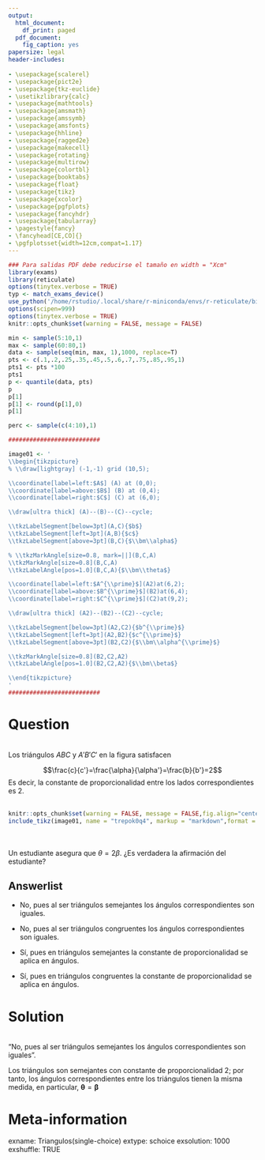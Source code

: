 ```yaml
---
output:
  html_document:
    df_print: paged
  pdf_document:
    fig_caption: yes
papersize: legal
header-includes:
  
- \usepackage{scalerel}
- \usepackage{pict2e}
- \usepackage{tkz-euclide}
- \usetikzlibrary{calc}
- \usepackage{mathtools}
- \usepackage{amsmath}
- \usepackage{amssymb}
- \usepackage{amsfonts}
- \usepackage{hhline}
- \usepackage{ragged2e}
- \usepackage{makecell}
- \usepackage{rotating}
- \usepackage{multirow}
- \usepackage{colortbl}
- \usepackage{booktabs}
- \usepackage{float}
- \usepackage{tikz}
- \usepackage{xcolor}
- \usepackage{pgfplots}
- \usepackage{fancyhdr}
- \usepackage{tabularray}
- \pagestyle{fancy}
- \fancyhead[CE,CO]{}
- \pgfplotsset{width=12cm,compat=1.17}
---
```


```r
### Para salidas PDF debe reducirse el tamaño en width = "Xcm"
library(exams)
library(reticulate)
options(tinytex.verbose = TRUE)
typ <- match_exams_device()
use_python('/home/rstudio/.local/share/r-miniconda/envs/r-reticulate/bin/python', required = TRUE)
options(scipen=999)
options(tinytex.verbose = TRUE)
knitr::opts_chunk$set(warning = FALSE, message = FALSE)

min <- sample(5:10,1)
max <- sample(60:80,1)
data <- sample(seq(min, max, 1),1000, replace=T)
pts <- c(.1,.2,.25,.35,.45,.5,.6,.7,.75,.85,.95,1)
pts1 <- pts *100
pts1
p <- quantile(data, pts)
p
p[1]
p[1] <- round(p[1],0)
p[1]

perc <- sample(c(4:10),1)

##########################

image01 <- '
\\begin{tikzpicture}
% \\draw[lightgray] (-1,-1) grid (10,5);

\\coordinate[label=left:$A$] (A) at (0,0);
\\coordinate[label=above:$B$] (B) at (0,4);
\\coordinate[label=right:$C$] (C) at (6,0);

\\draw[ultra thick] (A)--(B)--(C)--cycle;

\\tkzLabelSegment[below=3pt](A,C){$b$}
\\tkzLabelSegment[left=3pt](A,B){$c$}
\\tkzLabelSegment[above=3pt](B,C){$\\bm\\alpha$}

% \\tkzMarkAngle[size=0.8, mark=||](B,C,A)
\\tkzMarkAngle[size=0.8](B,C,A)
\\tkzLabelAngle[pos=1.0](B,C,A){$\\bm\\theta$}

\\coordinate[label=left:$A^{\\prime}$](A2)at(6,2);
\\coordinate[label=above:$B^{\\prime}$](B2)at(6,4);
\\coordinate[label=right:$C^{\\prime}$](C2)at(9,2);

\\draw[ultra thick] (A2)--(B2)--(C2)--cycle;

\\tkzLabelSegment[below=3pt](A2,C2){$b^{\\prime}$}
\\tkzLabelSegment[left=3pt](A2,B2){$c^{\\prime}$}
\\tkzLabelSegment[above=3pt](B2,C2){$\\bm\\alpha^{\\prime}$}

\\tkzMarkAngle[size=0.8](B2,C2,A2)
\\tkzLabelAngle[pos=1.0](B2,C2,A2){$\\bm\\beta$}

\\end{tikzpicture}
'
##########################
```


Question
========
\
Los triángulos $ABC$ y $A'B'C'$ en la figura satisfacen

$$\frac{c}{c'}=\frac{\alpha}{\alpha'}=\frac{b}{b'}=2$$ 
Es decir, la constante de proporcionalidad entre los lados correspondientes es 2.\
\

<p align="center">
\centering
```r
knitr::opts_chunk$set(warning = FALSE, message = FALSE,fig.align="center") 
include_tikz(image01, name = "trepok0q4", markup = "markdown",format = typ,packages = c("venndiagram","tkz-euclide","bm"),width = "10cm")
```
</p>

\
\
\justifying
Un estudiante asegura que $\theta=2\beta$. ¿Es verdadera la afirmación del estudiante?
\

Answerlist
----------

- No, pues al ser triángulos semejantes los ángulos correspondientes son iguales.
<br/> 

- No, pues al ser triángulos congruentes los ángulos correspondientes son iguales.
<br/> 

- Sí, pues en triángulos semejantes la constante de proporcionalidad se aplica en ángulos.
<br/> 

- Sí, pues en triángulos congruentes la constante de proporcionalidad se aplica en ángulos.
<br/> 


Solution
========
\
"No, pues al ser triángulos semejantes los ángulos correspondientes son iguales".\

Los triángulos son semejantes con constante de proporcionalidad 2; por tanto, los ángulos correspondientes entre los triángulos tienen la misma medida, en particular, $\boldsymbol{\theta}=\boldsymbol{\beta}$


Meta-information
================

exname: Triangulos(single-choice)
extype: schoice
exsolution: 1000
exshuffle: TRUE